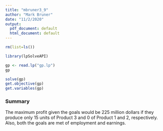 ```yaml
---
title: "mbruner3_9"
author: "Mark Bruner"
date: "11/2/2020"
output:
  pdf_document: default
  html_document: default
---
```

```r
rm(list=ls())
```

```r
library(lpSolveAPI)
```

```r
gp <- read.lp("gp.lp")
gp
```

```r
solve(gp)
get.objective(gp)
get.variables(gp)
```

### **Summary**
The maximum profit given the goals would be 225 million dollars if they produce only 15 units of Product 3 and 0 of Product 1 and 2, respectively. Also, both the goals are met of employment and earnings.  
